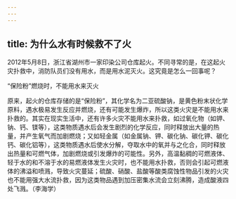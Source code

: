 ```yaml
---
---
---
```

title: 为什么水有时候救不了火
---




2012年5月8日，浙江省湖州市一家印染公司仓库起火。不同寻常的是，在这起火灾扑救中，消防队员们没有用水，而是用水泥灭火。这究竟是怎么一回事呢？

“保险粉”燃烧时，不能用水来灭火



原来，起火的仓库存储的是“保险粉”，其化学名为二亚硫酸钠，是黄色粉末状化学原料，遇水极易发生反应并燃烧，还有可能发生爆炸，所以这类火灾是不能用水来扑救的。其实在现实生活中，还有许多火灾不能用水来扑救，如过氧化物（如钾、钠、钙、镁等），这类物质遇水后会发生剧烈的化学反应，同时释放出大量的热量，并产生氧气而加剧燃烧；又如轻金属（如金属钠、钾、碳化钠、碳化钾、碳化钙、碳化铝等），这类物质遇水后使水分解，夺取水中的氧并与之化合，同时释放出热量和可燃气体，加剧燃烧或引发爆炸的可能性。另外，高温黏稠的可燃液体、轻于水的和不溶于水的易燃液体发生火灾时，也不能用水扑救，否则会引起可燃液体的沸溢和喷溅，导致火灾蔓延；硫酸、硝酸、盐酸等酸类腐蚀性物品引发的火灾也不能用强大水流扑救，因为这类物品遇到加压密集水流会立刻沸腾，造成酸液四处飞溅。（李海学）